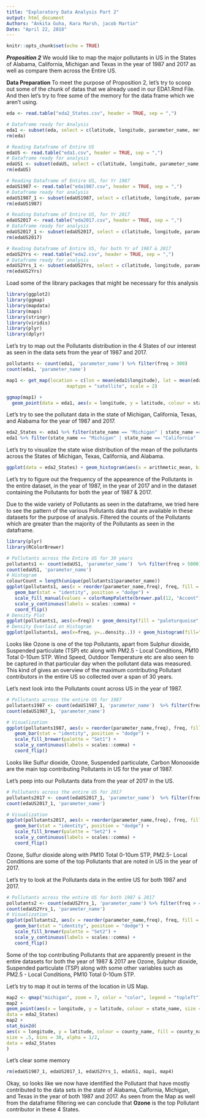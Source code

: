 ```yaml
---
title: "Exploratory Data Analysis Part 2"
output: html_document
Authors: "Ankita Guha, Kara Marsh, jacob Martin"
Date: "April 22, 2018"
---
```


```r
knitr::opts_chunk$set(echo = TRUE)
```

***Proposition 2***
We would like to map the major pollutants in US in the States of Alabama, California, Michigan and Texas in the year of 1987 and 2017 as well as compare them across the Entire US. 


**Data Preparation**
To meet the purpose of Proposition 2, let's try to scoop out some of the chunk of datas that we already used in our EDA1.Rmd File. And then let's try to free some of the memory for the data frame which we aren't using. 

```r
eda <- read.table("eda2_States.csv", header = TRUE, sep = ",")

# Dataframe ready for Analysis
eda1 <- subset(eda, select = c(latitude, longitude, parameter_name, method_name, year, arithmetic_mean, arithmetic_standard_dev, state_name))
rm(eda)

# Reading Dataframe of Entire US
edaUS <- read.table("eda1.csv", header = TRUE, sep = ",")
# Dataframe ready for analysis
edaUS1 <- subset(edaUS, select = c(latitude, longitude, parameter_name, method_name, year, arithmetic_mean, arithmetic_standard_dev, state_name))
rm(edaUS)

# Reading Dataframe of Entire US, for Yr 1987
edaUS1987 <- read.table("eda1987.csv", header = TRUE, sep = ",")
# Dataframe ready for analysis
edaUS1987_1 <- subset(edaUS1987, select = c(latitude, longitude, parameter_name, method_name, year, arithmetic_mean, arithmetic_standard_dev, state_name))
rm(edaUS1987)

# Reading Dataframe of Entire US, for Yr 2017
edaUS2017 <- read.table("eda2017.csv", header = TRUE, sep = ",")
# Dataframe ready for analysis
edaUS2017_1 <- subset(edaUS2017, select = c(latitude, longitude, parameter_name, method_name, year, arithmetic_mean, arithmetic_standard_dev, state_name))
rm(edaUS2017)

# Reading Dataframe of Entire US, for both Yr of 1987 & 2017
edaUS2Yrs <- read.table("eda2.csv", header = TRUE, sep = ",")
# Dataframe ready for analysis
edaUS2Yrs_1 <- subset(edaUS2Yrs, select = c(latitude, longitude, parameter_name, method_name, year, arithmetic_mean, arithmetic_standard_dev, state_name))
rm(edaUS2Yrs)

```


Load some of the library packages that might be necessary for this analysis
```r
library(ggplot2)
library(ggmap)
library(mapdata)
library(maps)
library(stringr)
library(viridis)
library(plyr)
library(dplyr)
```

Let's try to map out the Pollutants distribution in the 4 States of our interest as seen in the data sets from the year of 1987 and 2017.
```r
pollutants <- count(eda1, 'parameter_name') %>% filter(freq > 300) 
count(eda1, 'parameter_name')

map1 <- get_map(location = c(lon = mean(eda1$longitude), lat = mean(eda1$latitude)), zoom = 4,
                      maptype = "satellite", scale = 2)

ggmap(map1) +
  geom_point(data = eda1, aes(x = longitude, y = latitude, colour = state_name, alpha = 0.7), size = 5, shape = 21) + guides(fill=FALSE, alpha=FALSE, size=TRUE)

```

Let's try to see the pollutant data in the state of Michigan, California, Texas, and Alabama for the year of 1987 and 2017. 

```r
eda2_States <- eda1 %>% filter(state_name == "Michigan" | state_name == "California" | state_name == "Texas" | state_name == "Alabama") %>% arrange(desc(arithmetic_mean)) 
eda1 %>% filter(state_name == "Michigan" | state_name == "California" | state_name == "Texas" | state_name == "Alabama") %>% arrange(desc(arithmetic_mean)) 
```


Let's try to visualize the state wise distribution of the mean of the pollutants across the States of Michigan, Texas, California, and Alabama. 

```r
ggplot(data = eda2_States) + geom_histogram(aes(x = arithmetic_mean, binwidth = 30000, fill = state_name)) + scale_x_log10()
```

Let's try to figure out the frequency of the appearence of the Pollutants in the entire dataset, in the year of 1987, in the year of 2017 and in the dataset containing the Pollutants for both the year of 1987 & 2017. 


Due to the wide variety of Pollutants as seen in the dataframe, we tried here to see the pattern of the various Pollutants data that are available in these datasets for the purpose of analysis. Filtered the counts of the Pollutants which are greater than the majority of the Pollutants as seen in the dataframe. 

```r
library(plyr)
library(RColorBrewer)

# Pollutants across the Entire US for 30 years
pollutants1 <- count(edaUS1, 'parameter_name')  %>% filter(freq > 5000)
count(edaUS1, 'parameter_name')
# Histogram
colourCount = length(unique(pollutants1$parameter_name))
ggplot(pollutants1, aes(x = reorder(parameter_name,freq), freq, fill = parameter_name)) +
   geom_bar(stat = "identity", position = "dodge") +
   scale_fill_manual(values = colorRampPalette(brewer.pal(12, "Accent"))(colourCount)) +
   scale_y_continuous(labels = scales::comma) + 
   coord_flip()
# Density Plot
ggplot(pollutants1, aes(x=freq)) + geom_density(fill = "paleturquoise", alpha = 0.90) + scale_x_log10()
# Density Overlaid on Histogram
ggplot(pollutants1, aes(x=freq, y=..density..)) + geom_histogram(fill="turquoise", color="grey60", size=.2) + geom_density() + scale_x_log10()
```

Looks like Ozone is one of the top Pollutants, apart from Sulphur dioxide, Suspended particulate (TSP) etc along with PM2.5 - Local Conditions, PM10 Total 0-10um STP. Wind Speed, Outdoor Temperature etc are also seen to be captured in that particular day when the pollutant data was measured. This kind of gives an overview of the maximum contributing Pollutant contributors in the entire US so collected over a span of 30 years. 

Let's next look into the Pollutants count across US in the year of 1987.  
```r
# Pollutants across the entire US for 1987
pollutants1987 <- count(edaUS1987_1, 'parameter_name')  %>% filter(freq > 100)
count(edaUS1987_1, 'parameter_name')

# Visualization
ggplot(pollutants1987, aes(x = reorder(parameter_name,freq), freq, fill = parameter_name)) +
   geom_bar(stat = "identity", position = "dodge") +
   scale_fill_brewer(palette = "Set1") + 
   scale_y_continuous(labels = scales::comma) + 
   coord_flip()
```

Looks like Sulfur dioxide, Ozone, Suspended particulate, Carbon Monooxide are the main top contributing Pollutants in US for the year of 1987.


Let's peep into our Pollutants data from the year of 2017 in the US. 
```r
# Pollutants across the entire US for 2017
pollutants2017 <- count(edaUS2017_1, 'parameter_name')  %>% filter(freq > 200)
count(edaUS2017_1, 'parameter_name')

# Visualization
ggplot(pollutants2017, aes(x = reorder(parameter_name,freq), freq, fill = parameter_name)) +
   geom_bar(stat = "identity", position = "dodge") +
   scale_fill_brewer(palette = "Set2") + 
   scale_y_continuous(labels = scales::comma) + 
   coord_flip()
```
Ozone, Sulfur dioxide along with PM10 Total 0-10um STP, PM2.5- Local Conditions are some of the top Pollutants that are noted in US in the year of 2017.  


Let's try to look at the Pollutants data in the entire US for both 1987 and 2017.
```r
# Pollutants across the entire US for both 1987 & 2017
pollutants2 <- count(edaUS2Yrs_1, 'parameter_name') %>% filter(freq > 400)
count(edaUS2Yrs_1, 'parameter_name')
# Visualization
ggplot(pollutants2, aes(x = reorder(parameter_name,freq), freq, fill = parameter_name)) +
   geom_bar(stat = "identity", position = "dodge") +
   scale_fill_brewer(palette = "Set2") + 
   scale_y_continuous(labels = scales::comma) + 
   coord_flip()
```
Some of the top contributing Pollutants that are apparently present in the entire datasets for both the year of 1987 & 2017 are Ozone, Sulphur dioxide, Suspended particulate (TSP) along with some other variables such as PM2.5 - Local Conditions, PM10 Total 0-10um STP. 


Let's try to map it out in terms of the location in US Map. 
```r
map2 <- qmap("michigan", zoom = 7, color = "color", legend = "topleft")
map2 +
geom_point(aes(x = longitude, y = latitude, colour = state_name, size = county_name),
data = eda2_States)
map2 +
stat_bin2d(
aes(x = longitude, y = latitude, colour = county_name, fill = county_name),
size = .5, bins = 30, alpha = 1/2,
data = eda2_States
)
```

Let's clear some memory 

```r
rm(edaUS1987_1, edaUS2017_1, edaUS2Yrs_1, edaUS1, map1, map4)
```


Okay, so looks like we now have identified the Pollutant that have mostly contributed to the data sets in the state of Alabama, Calfornia, Michigan, and Texas in the year of both 1987 and 2017. As seen from the Map as well from the dataframe filtering we can conclude that **Ozone** is the top Pollutant contributor in these 4 States. 


